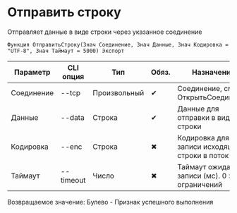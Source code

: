 ﻿---
sidebar_position: 6
---


# Отправить строку 
 Отправляет данные в виде строки через указанное соединение



`Функция ОтправитьСтроку(Знач Соединение, Знач Данные, Знач Кодировка = "UTF-8", Знач Таймаут = 5000) Экспорт`

  | Параметр | CLI опция | Тип | Обяз. | Назначение |
  |-|-|-|-|-|
  | Соединение | --tcp | Произвольный | &#x2714; | Соединение, см. ОткрытьСоединение |
  | Данные | --data | Строка | &#x2714; | Данные для отправки в виде строки |
  | Кодировка | --enc | Строка | &#x2716; | Кодировка для записи исходящей строки в поток |
  | Таймаут | --timeout | Число | &#x2716; | Таймаут ожидания записи (мс). 0 > без ограничений |

  
  Возвращаемое значение:   Булево - Признак успешного выполнения

<br/>




```bsl title="Пример использования для 1С:Предприятие/OneScript"

```
    




